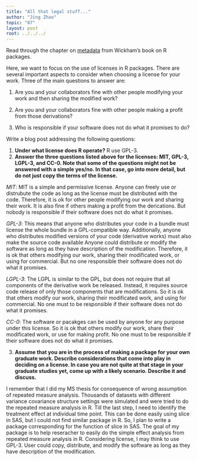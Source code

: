 ```yaml
---
title: "All that legal stuff..."
author: "Jing Zhao"
topic: "07"
layout: post
root: ../../../
---
```



Read through the chapter on [metadata](http://r-pkgs.had.co.nz/description.html) from Wickham's book on R packages. 

Here, we want to focus on the use of licenses in R packages.
There are several important aspects to consider when choosing a license for your work. 
Three of the main questions to answer are: 

1. Are you and your collaborators fine with other people modifying your work and then sharing the modified work?

2. Are you and your collaborators fine with other people making a profit from those derivations?

3. Who is responsible if your software does not do what it promises to do?


Write a blog post addressing the following questions: 

1. **Under what license does R operate?**
    R use GPL-3.
2. **Answer the three questions listed above for the licenses: MIT, GPL-3,  LGPL-3, and CC-0. Note that some of the questions might not be answered with a simple yes/no. In that case, go into more detail, but do not just copy the terms of the license.**

*MIT*: 
MIT is a simple and permissive license. 
Anyone can freely use or distrubute the code as long as the license must be distributed with the code. 
Therefore, it is ok for other people modifying our work and sharing their work. It is also fine if others making a profit from the derications. But nobody is responsible if their software does not do what it promises.

*GPL-3*: 
This means that anyone who distributes your code in a bundle must license the whole bundle in a GPL-compatible way. Additionally, anyone who distributes modified versions of your code (derivative works) must also make the source code available
Anyone could distribute or modify the software as long as they have description of the modification. 
Therefore, it is ok that others modifying our work, sharing their modificated work, or using for commercial. But no one responsible their software does not do what it promises.

*LGPL-3*: 
The LGPL is similar to the GPL, but does not require that all components of the derivative work be released. Instead, it requires source code release of only those components that are modifications.
So it is ok that others modify our work, sharing their modificated work, and using for commercial. No one must to be responsible if their software does not do what it promises.

*CC-0*: 
The software or pacakges can be used by anyone for any purpose under this license. So it is ok that others modify our work, share their modificated work, or use for making profit. No one must to be responsible if their software does not do what it promises.


3. **Assume that you are in the process of making a package for your own graduate work. Describe considerations that come into play in deciding on a license. In case you are not quite at that stage in your graduate studies yet, come up with a likely scenario. Describe it and discuss.**

I remember that I did my MS thesis for consequence of wrong assumption of repeated measure analysis. Thousands of datasets with different variance covariance structure settings were simulated and were tried to do the repeated measure analysis in R. Till the last step, I need to identify the treatment effect at individual time point. This can be done easily using slice in SAS, but I could not find similar package in R. So, I plan to write a package corresponding for the function of slice in SAS. The goal of my package is to help reseracher to easily do the simple effect analysis from repeated measure analysis in R. Considering license, I may think to use GPL-3. User could copy, distribute, and modify the software as long as they have description of the modification. 
